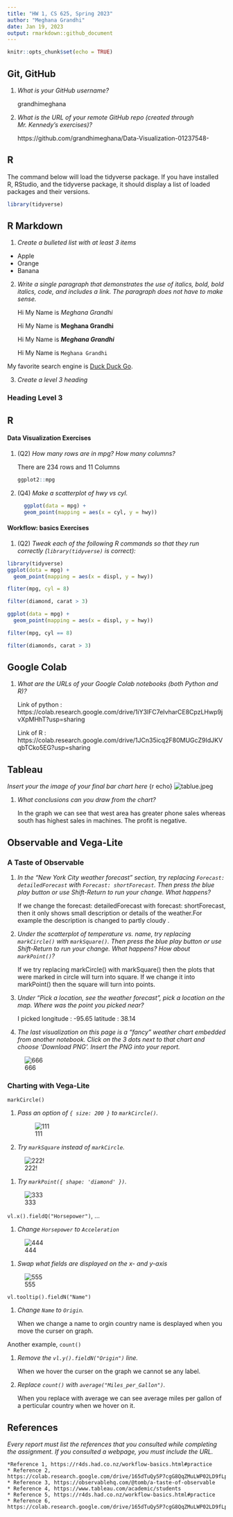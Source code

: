 ```yaml
---
title: "HW 1, CS 625, Spring 2023"
author: "Meghana Grandhi"
date: Jan 19, 2023
output: rmarkdown::github_document
---
```


```r
knitr::opts_chunk$set(echo = TRUE)
```

## Git, GitHub

1. *What is your GitHub username?*

    grandhimeghana

2. *What is the URL of your remote GitHub repo (created through Mr. Kennedy's exercises)?*

    https://github.com/grandhimeghana/Data-Visualization-01237548-

## R

The command below will load the tidyverse package.  If you have installed R, RStudio, and the tidyverse package, it should display a list of loaded packages and their versions.

```r
library(tidyverse)
```

## R Markdown 

1. *Create a bulleted list with at least 3 items*

* Apple
* Orange
* Banana

2. *Write a single paragraph that demonstrates the use of italics, bold, bold italics, code, and includes a link. The paragraph does not have to make sense.*

    Hi My Name is *Meghana Grandhi*

    Hi My Name is **Meghana Grandhi**

    Hi My Name is ***Meghana Grandhi***
    
    Hi My Name is `Meghana Grandhi`

My favorite search engine is [Duck Duck Go](https://duckduckgo.com). 

    

3. *Create a level 3 heading*

### Heading Level 3

## R 

#### Data Visualization Exercises

1. (Q2) *How many rows are in mpg? How many columns?*

    There are 234 rows and 11 Columns
    
    ```r
    ggplot2::mpg
    ```


1. (Q4) *Make a scatterplot of hwy vs cyl.*

    ```r
      ggplot(data = mpg) + 
      geom_point(mapping = aes(x = cyl, y = hwy))
    ```
    
    
#### Workflow: basics Exercises

1. (Q2) *Tweak each of the following R commands so that they run correctly (`library(tidyverse)` is correct):*

```r
library(tidyverse)
ggplot(dota = mpg) + 
  geom_point(mapping = aes(x = displ, y = hwy))

fliter(mpg, cyl = 8)

filter(diamond, carat > 3)
```

```r
ggplot(data = mpg) + 
  geom_point(mapping = aes(x = displ, y = hwy))

filter(mpg, cyl == 8)

filter(diamonds, carat > 3)
```


## Google Colab

1. *What are the URLs of your Google Colab notebooks (both Python and R)?*

    Link of python : https://colab.research.google.com/drive/1iY3lFC7eIvharCE8CpzLHwp9jvXpMHhT?usp=sharing

    Link of R : https://colab.research.google.com/drive/1JCn35icq2F80MUGcZ9IdJKVqbTCko5EG?usp=sharing

## Tableau

*Insert your the image of your final bar chart here*
  {r echo} ![tablue.jpeg](/Users/meghanagrandhi/Desktop/Data-Visualization-01237548-/Data-Visualization-01237548-/images/tablue.jpeg)

1. *What conclusions can you draw from the chart?*

    In the graph we can see that west area has greater phone sales whereas south has highest sales in machines. The profit is negative.

## Observable and Vega-Lite

### A Taste of Observable

1. *In the "New York City weather forecast" section, try replacing `Forecast: detailedForecast` with `Forecast: shortForecast`. Then press the blue play button  or use Shift-Return to run your change. What happens?*

    If we change the forecast: detailedForecast with forecast: shortForecast, then it only shows small description or details of the weather.For example the description is changed to partly cloudy .


1. *Under the scatterplot of temperature vs. name, try replacing `markCircle()` with `markSquare()`. Then press the blue play button  or use Shift-Return to run your change. What happens? How about `markPoint()`?*

    If we try replacing markCircle() with markSquare() then the plots that were marked in circle will turn into square. If we change it into markPoint() then the square will turn into points.



1. *Under "Pick a location, see the weather forecast", pick a location on the map.  Where was the point you picked near?*

     I picked longitude : -95.65 latitude : 38.14


1. *The last visualization on this page is a "fancy" weather chart embedded from another notebook.  Click on the 3 dots next to that chart and choose 'Download PNG'.  Insert the PNG into your report.*

 ![666](/Users/meghanagrandhi/Desktop/Data-Visualization-01237548-/Data-Visualization-01237548-/images/666.png)

    
### Charting with Vega-Lite

`markCircle()`

1. *Pass an option of `{ size: 200 }` to `markCircle()`.*

   ![111](/Users/meghanagrandhi/Desktop/Data-Visualization-01237548-/Data-Visualization-01237548-/images/111.png)
  
1. *Try `markSquare` instead of `markCircle`.*

  ![222!](/Users/meghanagrandhi/Desktop/Data-Visualization-01237548-/Data-Visualization-01237548-/images/222.png)
    
    
1. *Try `markPoint({ shape: 'diamond' })`.*

  ![333](/Users/meghanagrandhi/Desktop/Data-Visualization-01237548-/Data-Visualization-01237548-/images/333.png)



`vl.x().fieldQ("Horsepower")`, ...

1. *Change `Horsepower` to `Acceleration`*

 ![444](/Users/meghanagrandhi/Desktop/Data-Visualization-01237548-/Data-Visualization-01237548-/images/444.png)

1. *Swap what fields are displayed on the x- and y-axis*

 ![555](/Users/meghanagrandhi/Desktop/Data-Visualization-01237548-/Data-Visualization-01237548-/images/555.png)

`vl.tooltip().fieldN("Name")`

1. *Change `Name` to `Origin`.*

    When we change a name to orgin country name is desplayed when you move the curser on graph.

Another example, `count()`

1. *Remove the `vl.y().fieldN("Origin")` line.*

    When we hover the curser on the graph we cannot se any label.

1. *Replace `count()` with `average("Miles_per_Gallon")`.*

    When you replace with average we can see average miles per gallon of a perticular country when we hover on it.

## References
*Every report must list the references that you consulted while completing the assignment. If you consulted a webpage, you must include the URL.*

    *Reference 1, https://r4ds.had.co.nz/workflow-basics.html#practice
    * Reference 2, https://colab.research.google.com/drive/165dTuQy5P7cgG8QqZMuLWP02LD9fLpLJ#scrollTo=qJAKN6380cJc
    * Reference 3, https://observablehq.com/@tomb/a-taste-of-observable
    * Reference 4, https://www.tableau.com/academic/students
    * Reference 5, https://r4ds.had.co.nz/workflow-basics.html#practice
    * Reference 6, https://colab.research.google.com/drive/165dTuQy5P7cgG8QqZMuLWP02LD9fLpLJ#scrollTo=s8aeChJ4_pgz.



